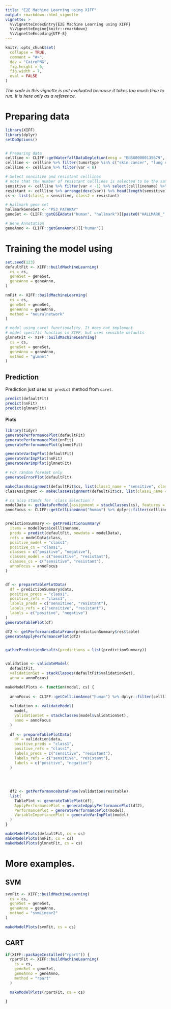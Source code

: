 ```yaml
---
title: "E2E Machine Learning using XIFF"
output: rmarkdown::html_vignette
vignette: >
  %\VignetteIndexEntry{E2E Machine Learning using XIFF}
  %\VignetteEngine{knitr::rmarkdown}
  %\VignetteEncoding{UTF-8}
---
```


```r
knitr::opts_chunk$set(
  collapse = TRUE,
  comment = "#>",
  dev = "CairoPNG",
  fig.height = 6,
  fig.width = 7,
  eval = FALSE
)
```

*The code in this vignette is not evaluated because it takes too much time to run. It is here only as a reference.*

# Preparing data

```r
library(XIFF)
library(dplyr)
setDbOptions()


# Preparing data
cellline <- CLIFF::getWaterfallDataDepletion(ensg = "ENSG00000135679", study = "Avana", score = "ceres")
cellline <- cellline %>% filter(tumortype %in% c("skin cancer", "lung cancer",  "ovarian cancer", "pancreatic cancer"))
cellline <- cellline %>% filter(var < 0)

# Select sensitive and resistant celllines
# note that the number of resistant celllines is selected to be the same as number of sensistve celllines 
sensitive <- cellline %>% filter(var < -1) %>% select(celllinename) %>% pull %>% as.character()
resistant <- cellline %>% arrange(desc(var)) %>% head(length(sensitive)) %>% select(celllinename) %>% pull %>% as.character()
cs <- list(class1 = sensitive, class2 = resistant)

# Hallmark gene set
hallmarkGeneSet <- "P53_PATHWAY"
geneSet <- CLIFF::getGSEAdata("human", "hallmark")[[paste0("HALLMARK_", hallmarkGeneSet)]]

# Gene Annotation
geneAnno <- CLIFF::getGeneAnno()[["human"]]
```

# Training the model using 

```r
set.seed(123)
defaultFit <- XIFF::buildMachineLearning(
  cs = cs,
  geneSet = geneSet,
  geneAnno = geneAnno,
)

nnFit <- XIFF::buildMachineLearning(
  cs = cs,
  geneSet = geneSet,
  geneAnno = geneAnno,
  method = "neuralnetwork"
)

# model using caret functionality. It does not implement 
# model specific function is XIFF, but uses sensible defaults
glmnetFit <- XIFF::buildMachineLearning(
  cs = cs,
  geneSet = geneSet,
  geneAnno = geneAnno,
  method = "glmnet"
)
```
## Prediction

Prediction just uses `S3 predict` method from `caret`.

```r
predict(defaultFit)
predict(nnFit)
predict(glmnetFit)
```


#### Plots

```r
library(tidyr)
generatePerformancePlot(defaultFit)
generatePerformancePlot(nnFit)
generatePerformancePlot(glmnetFit)
```

```r
generateVarImpPlot(defaultFit)
generateVarImpPlot(nnFit)
generateVarImpPlot(glmnetFit)
```
```r
# For random foreset only
generateErrorPlot(defaultFit)
```

```r
makeClassAssignment(defaultFit$cs, list(class1_name = "sensitive", class2_name = "resistant"))
classAssigment <- makeClassAssignment(defaultFit$cs, list(class1_name = "sensitive", class2_name = "resistant"))

# cs also stands for `class selection`!
modelData <- getDataForModel(assignment = stackClasses(cs), features = defaultFit$bestFeatures)
annoFocus <- CLIFF::getCellLineAnno("human") %>% dplyr::filter(celllinename %in% unlist(cs))


predictionSummary <- getPredictionSummary(
  items = modelData$celllinename,
  preds = predict(defaultFit, newdata = modelData),
  refs = modelData$class,
  positive_model = "class1",
  positive_cs = "class1",
  classes = c("positive", "negative"),
  classes_model = c("sensitive", "resistant"),
  classes_cs = c("sensitive", "resistant"),
  annoFocus = annoFocus
)


df <- prepareTablePlotData(
  df = predictionSummary$data,
  positive_preds = "class1",
  positive_refs = "class1",
  labels_preds = c("sensitive", "resistant"),
  labels_refs = c("sensitive", "resistant"),
  labels = c("positive", "negative")
)
generateTablePlot(df)

df2 <- getPerformanceDataFrame(predictionSummary$res$table)
generateApplyPerformancePlot(df2)


gatherPredictionResults(predictions = list(predictionSummary))


validation <- validateModel(
  defaultFit,
  validationSet = stackClasses(defaultFit$validationSet),
  anno = annoFocus)
```


```r
makeModelPlots <- function(model, cs) {
  
  annoFocus <- CLIFF::getCellLineAnno("human") %>% dplyr::filter(celllinename %in% unlist(cs))
  
  validation <- validateModel(
    model,
    validationSet = stackClasses(model$validationSet),
    anno = annoFocus
  )
  
  df <- prepareTablePlotData(
    df = validation$data,
    positive_preds = "class1",
    positive_refs = "class1",
    labels_preds = c("sensitive", "resistant"),
    labels_refs = c("sensitive", "resistant"),
    labels = c("positive", "negative")
  )
  
  
  
  
  df2 <- getPerformanceDataFrame(validation$res$table)
  list(
    TablePlot <- generateTablePlot(df),
    ApplyPerformancePlot = generateApplyPerformancePlot(df2),
    PerformancePlot = generatePerformancePlot(model),
    VariableImportancePlot = generateVarImpPlot(model)
  )
}

```


```r
makeModelPlots(defaultFit, cs = cs)
makeModelPlots(nnFit, cs = cs)
makeModelPlots(glmnetFit, cs = cs)
```
# More examples.

## SVM

```r
svmFit <- XIFF::buildMachineLearning(
  cs = cs,
  geneSet = geneSet,
  geneAnno = geneAnno,
  method = "svmLinear2"
)

makeModelPlots(svmFit, cs = cs)
```

## CART

```r

if(XIFF::packageInstalled("rpart")) {
  rpartFit <- XIFF::buildMachineLearning(
    cs = cs,
    geneSet = geneSet,
    geneAnno = geneAnno,
    method = "rpart"
  )

  makeModelPlots(rpartFit, cs = cs)
  
}

```
